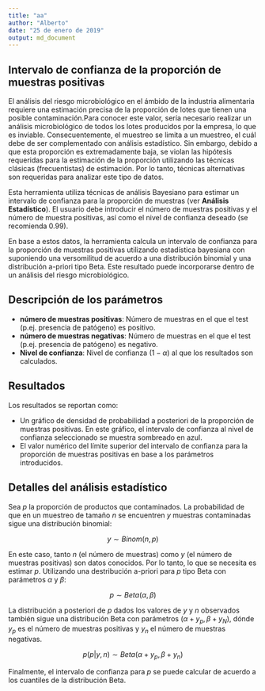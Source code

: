 ```yaml
---
title: "aa"
author: "Alberto"
date: "25 de enero de 2019"
output: md_document
---
```



## Intervalo de confianza de la proporción de muestras positivas

El análisis del riesgo microbiológico en el ámbido de la industria alimentaria requiere una estimación precisa de la proporción de lotes que tienen una posible contaminación.Para conocer este valor, sería necesario realizar un análisis microbiológico de todos los lotes producidos por la empresa, lo que es inviable. Consecuentemente, el muestreo se limita a un muestreo, el cuál debe de ser complementado con análisis estadístico. Sin embargo, debido a que esta proporción es extremadamente baja, se violan las hipótesis requeridas para la estimación de la proporción utilizando las técnicas clásicas (frecuentistas) de estimación. Por lo tanto, técnicas alternativas son requeridas para analizar este tipo de datos.

Esta herramienta utiliza técnicas de análisis Bayesiano para estimar un intervalo de confianza para la proporción de muestras (ver **Análisis Estadístico**). El usuario debe introducir el número de muestras positivas y el número de muestra positivas, así como el nivel de confianza deseado (se recomienda 0.99).

En base a estos datos, la herramienta calcula un intervalo de confianza para la proporción de muestras positivas utilizando estadística bayesiana con suponiendo una versomilitud de acuerdo a una distribución binomial y una distribución a-priori tipo Beta. Este resultado puede incorporarse dentro de un análisis del riesgo microbiológico.

## Descripción de los parámetros

- **número de muestras positivas**: Número de muestras en el que el test (p.ej. presencia de patógeno) es positivo.
- **número de muestras negativas**: Número de muestras en el que el test (p.ej. presencia de patógeno) es negativo.
- **Nivel de confianza**: Nivel de confianza ($1-\alpha$) al que los resultados son calculados.

## Resultados

Los resultados se reportan como:

- Un gráfico de densidad de probabilidad a posteriori de la proporción de muestras positivas. En este gráfico, el intervalo de confianza al nivel de confianza seleccionado se muestra sombreado en azul.
- El valor numérico del límite superior del intervalo de confianza para la proporción de muestras positivas en base a los parámetros introducidos.


## Detalles del análisis estadístico

Sea $p$ la proporción de productos que contaminados. La probabilidad de que en un muestreo de tamaño $n$ se encuentren $y$ muestras contaminadas sigue una distribución binomial:

$$y \sim Binom(n, p)$$

En este caso, tanto $n$ (el número de muestras) como $y$ (el número de muestras positivas) son datos conocidos. Por lo tanto, lo que se necesita es estimar $p$. Utilizando una destribución a-priori para $p$ tipo Beta con parámetros $\alpha$ y $\beta$:

$$
p \sim Beta(\alpha, \beta)
$$

La distribución a posteriori de $p$ dados los valores de $y$ y $n$ observados también sigue una distribución Beta con parámetros $\left(\alpha + y_p, \beta + y_N \right)$, dónde $y_p$ es el número de muestras positivas y $y_n$ el número de muestras negativas.

$$
p(p|y, n) \sim Beta(\alpha + y_p, \beta + y_n)
$$

Finalmente, el intervalo de confianza para $p$ se puede calcular de acuerdo a los cuantiles de la distribución Beta.

